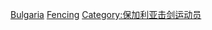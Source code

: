 [[Category:各國奧運擊劍運動員|Bulgaria]]
[[Category:保加利亚夏季奥运运动员|Fencing]]
[[Category:保加利亚击剑运动员|Category:保加利亚击剑运动员]]